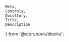     Meta,
    Controls,
    DocsStory,
    Title,
    Description
} from '@storybook/blocks';

<Meta of={iconsStories} />

<Title of={iconsStories} />
<Description of={iconsStories} />

<DocsStory of={iconsStories.icons} expanded={false} />
<Controls of={iconsStories.icons} />

# Usage Docs

<br />

## Accessibility

When using an icon standalone, and it has a meaning that is not otherwise communicated by adjacent text, set the `role` attribute to `img` and the `aria-label` attribute to a descriptive label that should be used as the accessible name. When slotting an icon into another component, if that component's accessible name fully describes its semantics, it is not neccessary to give the icon its own role and accessible name. For example, when slotting a "+" icon into a button labeled "Add File", the button's label serves as the accessible name and fully describes the button's semantics. In that case, the "+" icon is purely decorative. However, if the button's label was just "File", it would be neccessary to set the icon's role and its `aria-label` to "Add".
